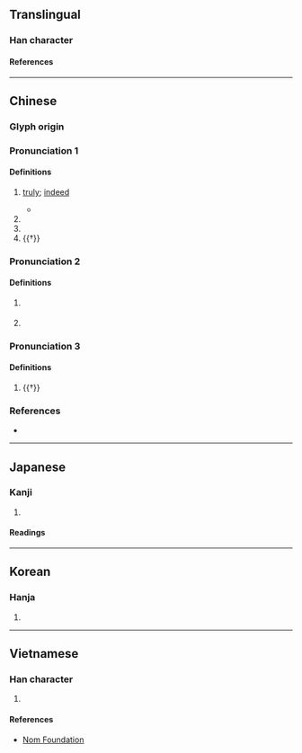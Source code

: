 {{character info}}
==Translingual==

===Han character===
{{Han char|rn=85|rad=水|as=06|sn=9|four=37120|canj=EPA|ids=⿰氵旬}}

====References====
{{Han ref|kx=0622.120|dkj=17416|dj=1018.100|hdz=31613.050|uh=6D35}}

----

==Chinese==
{{zh-forms}}

===Glyph origin===
{{Han etym}}
{{Han compound|水|旬|ls=psc|c1=s|c2=p|t1=water|alt1=氵}}

===Pronunciation 1===
{{zh-pron
|m=xún
|c=seon1
|mc=1
|oc=n,1
|ma=
|cat=adv,pn,a
}}

====Definitions====
{{zh-hanzi}}

# {{lb|zh|literary}} [[truly]]; [[indeed]]
#* {{zh-x|豈 無 居人、不如 叔 也、洵 美 且 仁。|Are there indeed no inhabitants?<br>[But] they are not like Shu,<br>Who is '''truly''' admirable and kind.|ref=Shijing}}
# {{n-g|An ancient river now in what is now [[Taiyuan]], [[Shanxi]].}}
# {{n-g|An ancient river entering the {{w|Han River}} in {{w|Xunyang County}}, [[Shaanxi]].}}
# {{†}} {{zh-alt-form|泫|[[shed]]ding [[tear]]s}}

===Pronunciation 2===
{{zh-pron
|m=xún
|mc=2
|oc=n,2
|cat=
}}

====Definitions====
{{zh-hanzi}}

# {{zh-hg}} {{n-g|Defined in historical dictionaries as {{zh-l|*均}}.}}
# {{zh-hg}} {{n-g|Defined in historical dictionaries as {{zh-l|*堪}}.}}

===Pronunciation 3===
{{zh-pron
|m=xuàn
|c=hyun3
|cat=a
}}

====Definitions====
{{zh-hanzi}}

# {{†}} {{zh-alt-form|敻|[[far]]; [[faraway]]}}

===References===
* {{R:yue:mfccd}}

----

==Japanese==

===Kanji===
{{ja-kanji|grade=|rs=水06}}

# {{rfdef|ja|sort=水06}}

====Readings====
{{ja-readings
|goon=しゅん, じゅん
|kanon=しゅん
|kun=まことに
}}

----

==Korean==

===Hanja===
{{ko-hanja|hangeul=[[순]], [[현]]|eumhun=|rv=sun, hyeon|mr=sun, hyŏn|y=swun, hyen}}

# {{rfdef|ko|sort=水06}}

----

==Vietnamese==

===Han character===
{{vi-readings|rs=水06|reading=toang, tuân}}

# {{rfdef|vi|sort=水06}}

====References====
*[http://nomfoundation.org/common/nom_details.php?codepoint=6d35 Nom Foundation]